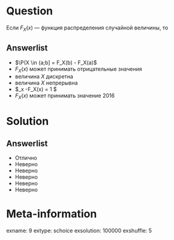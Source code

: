 Question
========
  Если $F_X(x)$ — функция распределения случайной величины, то
  

Answerlist
----------
*   $\P(X \in (a;b] = F_X(b) - F_X(a)$
*  $F_X(x)$ может принимать отрицательные значения
*  величина $X$ дискретна
*  величина $X$ непрерывна
*  $\lim\limits_x \rightarrow -\infty F_X(x) = 1 $
*  $F_X(x)$ может принимать значение 2016

Solution
========

Answerlist
----------
*  Отлично
*  Неверно
*  Неверно
*  Неверно
*  Неверно
*  Неверно

Meta-information
================
exname: 9
extype: schoice
exsolution: 100000
exshuffle: 5
